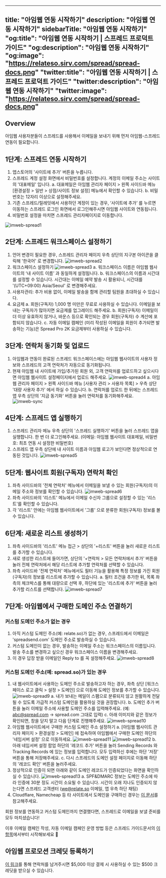 
---
title: "아임웹 연동 시작하기"
description: "아임웹 연동 시작하기"
sidebarTitle: "아임웹 연동 시작하기"
"og:title": "아임웹 연동 시작하기 | 스프레드 프로덕트 가이드"
"og:description": "아임웹 연동 시작하기"
"og:image": "https://relateso.sirv.com/spread/spread-docs.png"
"twitter:title": "아임웹 연동 시작하기 | 스프레드 프로덕트 가이드"
"twitter:description": "아임웹 연동 시작하기"
"twitter:image": "https://relateso.sirv.com/spread/spread-docs.png"
---

## Overview

아임웹 사용자분들이 스프레드를 사용해서 이메일을 보내기 위해 먼저 아임웹-스프레드 연동이 필요합니다.

## 1단계: 스프레드 연동 시작하기

1. 앱스토어의 '사이트에 추가' 버튼을 누릅니다.
2. 스프레드 계정 설정 화면에서 비밀번호를 설정합니다. 계정의 이메일 주소는 사이트의 '대표메일' 입니다.
    a. 대표메일은 아임웹 관리자 페이지 > 왼쪽 사이드바 메뉴 [환경설정 > 일반 > 상점/사이트 정보 설정] 메뉴에서 확인할 수 있습니다.
    b. 비밀번호는 12자리 이상으로 설정해주세요.
3. 기존 스프레드/릴레잇에서 사용하던 계정이 있는 경우, ‘사이트에 추가’ 를 누르면 이동하는 스프레드 로그인 화면에서 로그인해주시면 아임웹 사이트와 연동됩니다.
4. 비밀번호 설정을 마치면 스프레드 관리자페이지로 이동합니다.

![imweb-spread1](/images/imweb1.png)

## 2단계: 스프레드 워크스페이스 설정하기

1. 언어 변경이 필요한 경우, 스프레드 관리자 페이지 우측 상단의 지구본 아이콘을 클릭해 '한국어' 로 변경합니다.
    ![imweb-spread2](/images/imweb2.png)
2. 워크스페이스 설정하기
    ![imweb-spread3](/images/imweb3.png)
    a. 워크스페이스 이름은 아임웹 웹사이트의 ‘내 사이트 이름’ 과 동일하게 설정됩니다.
    b. 워크스페이스의 이름과 시간대를 설정할 수 있습니다. 시간대는 이메일 예약 발송 시 활용되니, 시간대를 '(UTC+09:00) Asia/Seoul' 로 변경해주세요.
3. 사용자관리: 추가 비용 없이, 이메일 발송을 함께 관리할 팀원을 초대하실 수 있습니다.
4. 요금제
    a. 회원(구독자) 1,000 명 미만은 무료로 사용하실 수 있습니다. 이메일을 보내는 구독자가 많아지면 요금제를 업그레이드 해주세요.
    b. 회원(구독자) 이메일이 더 이상 유효하지 않거나, 바운스 등으로 확인되는 경우 회원(구독자) 수 계산에 포함되지 않습니다.
    c. 자동 이메일 캠페인 (미리 작성된 이메일을 회원이 추가되면 발송하는 기능)은 Spread Pro 2K 요금제부터 사용하실 수 있습니다.

## 3단계: 연락처 동기화 및 업로드

1. 아임웹과 연동이 완료된 스프레드 워크스페이스에는 아임웹 웹사이트의 사용자 정보와 스프레드의 고객 연락처가 자동으로 동기화됩니다.
2. 현재 아임웹 내 사이트에 가입/추가된 회원 외, 고객 연락처를 업로드하고 싶으시다면 아임웹 웹사이트 설정페이지에서 업로드 해주세요.
    ![imweb-spread4](/images/imweb4.png)
    a. 아임웹 관리자 페이지 > 왼쪽 사이드바 메뉴 [사용자 관리 > 사용자 목록] > 우측 상단 '대량 사용자 추가' 에서 하실 수 있습니다.
    b. 연락처를 업로드 한 뒤에는 스프레드 앱 우측 상단의 '지금 동기화' 버튼을 눌러 연락처를 동기화해주세요.
    ![imweb-sync](/images/imweb-sync.png)

## 4단계: 스프레드 앱 실행하기

1. 스프레드 관리자 메뉴 우측 상단의 '스프레드 실행하기' 버튼을 눌러 스프레드 앱을 실행합니다. 한 번 더 로그인해주세요. (이메일: 아임웹 웹사이트 대표메일, 비밀번호: 최초 연동 시 설정한 비밀번호)
2. 스프레드 앱 우측 상단에 내 사이트 이름과 아임웹 로고가 보인다면 정상적으로 연동된 것입니다.
    ![imweb-spread5](/images/imweb5.png)

## 5단계: 웹사이트 회원(구독자) 연락처 확인

1. 좌측 사이드바의 '전체 연락처' 메뉴에서 이메일을 보낼 수 있는 회원(구독자)의 이메일 주소와 정보를 확인할 수 있습니다.
    ![imweb-spread6](/images/imweb6.png)
2. 좌측 사이드바의 '리스트' 메뉴에서 이메일 수신자 그룹으로 설정할 수 있는 '리스트'를 확인할 수 있습니다.
3. 각 '리스트' 안에는 아임웹 웹사이트에서 '그룹' 으로 분류한 회원(구독자) 정보를 볼 수 있습니다.

## 6단계: 새로운 리스트 생성하기

1. 좌측 사이드바의 '리스트' 메뉴 접근 > 상단의 '+리스트' 버튼을 눌러 새로운 리스트를 추가할 수 있습니다.
2. 새로 생성한 리스트에 들어가면, 상단의 '+연락처 > 모든 연락처에서 추가' 버튼을 눌러 전체 연락처에서 해당 리스트에 추가할 연락처를 선택할 수 있습니다.
3. 좌측 사이드바 '전체 연락처' 메뉴에서도 필터 기능을 활용해 특정 정보를 가진 회원(구독자)의 정보를 리스트에 추가할 수 있습니다.
    a. 필터 조건을 추가한 뒤, 목록 좌측의 체크박스를 통해 대량으로 선택 후, 하단에 있는 '리스트에 추가' 버튼을 눌러 추가할 리스트를 선택합니다.
    ![imweb-spread7](/images/imweb7.png)

## 7단계: 아임웹에서 구매한 도메인 주소 연결하기

### 커스텀 도메인 주소가 없는 경우

1. 아직 커스텀 도메인 주소(예: relate.so)가 없는 경우, 스프레드에서 이메일은 'spreadsend.com' 도메인 주소로 발송하실 수 있습니다.
2. 커스텀 도메인이 없는 경우, 발송하는 이메일 주소는 워크스페이스의 이름입니다. 발송 주소를 변경하고 싶으신 경우 워크스페이스 이름을 변경해주세요.
3. 이 경우 답장 받을 이메일인 Reply to 를 꼭 설정해주세요.
    ![imweb-spread8](/images/imweb8.png)

### 커스텀 도메인 주소(예: spread.so)가 있는 경우

1. 내 웹사이트에서 사용하는 도메인 주소로 발송하고자 하는 경우, 좌측 상단 [워크스페이스 로고 클릭 > 설정 > 도메인] 으로 이동해 도메인 정보를 추가할 수 있습니다.
    ![imweb-spread9](/images/imweb9.png)
    a. 내가 보내는 메일이 스팸으로 분류되지 않고 원활하게 전달될 수 있도록 가급적 커스텀 도메인을 활용하실 것을 권장합니다.
    b. 도메인 추가 버튼을 눌러 이메일 주소에 사용할 도메인 주소를 입력해주세요. (예: abc@spread.com -> spread.com 그대로 입력)
    c. 아래 이미지와 같은 정보가 확인되면, 창을 닫지 말고 다음 단계로 진행해주세요.
        ![imweb-spread10](/images/imweb10.png)
2. 아임웹 웹사이트에서 구매한 커스텀 도메인 주소 설정하기
    a. [아임웹 웹사이트 관리자 페이지 > 환경설정 > 도메인] 에 접속하여 아임웹에서 구매한 도메인 하단의 '네임서버 설정' 으로 이동하세요.
        ![imweb-spread11](/images/imweb11.png)
        ![imweb-spread12](/images/imweb12.png)
    b. 아래 네임서버 설정 팝업 하단의 '레코드 추가' 버튼을 눌러 Sending Records 와 Tracking Records 에 있는 정보를 입력합니다. 모두 입력하신 후에는 하단 '저장' 버튼을 통해 저장해주세요.
    c. 다시 스프레드의 도메인 설정 페이지로 이동해 하단의 '레코드 확인' 버튼을 눌러주세요.
3. 정상적으로 인증이 되면 아래와 같이 도메인 레코드가 인증되었다는 화면을 확인하실 수 있습니다.
    ![imweb-spread13](/images/imweb13.png)
    a. SPF&DMARC 정보는 도메인 주소에 따라 인증에 30분 정도 시간이 소요될 수 있습니다. 시간이 오래 지나도 인증되지 않는다면 스프레드 고객센터 ([we@relate.so](we@relate.so) 이메일, 앱 우측 하단 채팅)
4. Cloudflare, Namecheap 등 타 사이트에서 도메인을 구매하신 경우는 [이 문서](https://docs.spread.so/domain)를 참고해주세요.

회원 정보를 연동하고 커스텀 도메인까지 연결했다면, 스프레드로 이메일을 보낼 준비를 모두 마치셨습니다!

이후 이메일 캠페인 작성, 자동 이메일 캠페인 운영 방법 등은 스프레드 가이드문서의 [이 항목](https://docs.spread.so/send-email)에서부터 시작해보세요 💌

## 아임웹 프로모션 크레딧 등록하기

[이 링크](https://www.relate.so/forms/7dmxi0w1dsad2qpp)를 통해 연락처를 남겨주시면 $5,000 이상 결제 시 사용하실 수 있는 $500 크레딧을 받으실 수 있습니다.